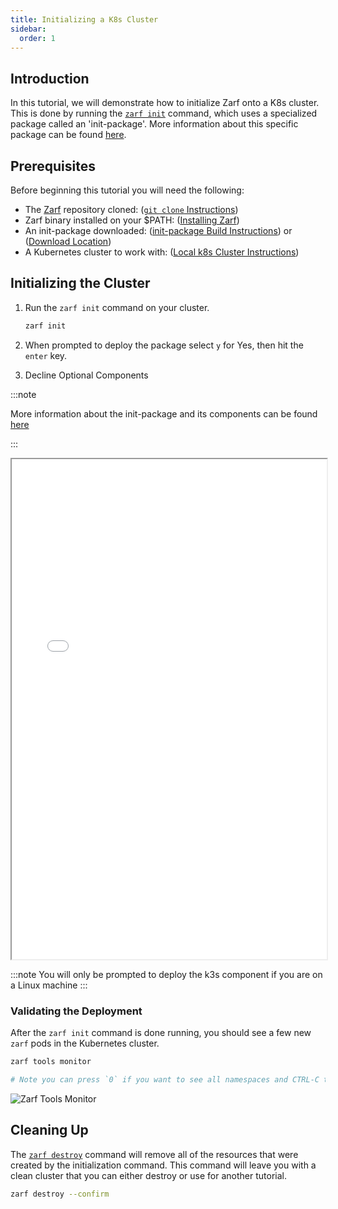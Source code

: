 ```yaml
---
title: Initializing a K8s Cluster
sidebar:
  order: 1
---
```


## Introduction

In this tutorial, we will demonstrate how to initialize Zarf onto a K8s cluster. This is done by running the [`zarf init`](/commands/zarf_init) command, which uses a specialized package called an 'init-package'. More information about this specific package can be found [here](../create-a-package/init-package.md).

## Prerequisites

Before beginning this tutorial you will need the following:

- The [Zarf](https://github.com/defenseunicorns/zarf) repository cloned: ([`git clone` Instructions](https://docs.github.com/en/repositories/creating-and-managing-repositories/cloning-a-repository))
- Zarf binary installed on your $PATH: ([Installing Zarf](/getting-started/install/))
- An init-package downloaded: ([init-package Build Instructions](/tutorials/0-creating-a-zarf-package/)) or ([Download Location](https://github.com/defenseunicorns/zarf/releases))
- A Kubernetes cluster to work with: ([Local k8s Cluster Instructions](./#setting-up-a-local-kubernetes-cluster))

## Initializing the Cluster

1. Run the `zarf init` command on your cluster.

    ```sh
    zarf init
    ```

1. When prompted to deploy the package select `y` for Yes, then hit the `enter` key.

1. Decline Optional Components

:::note

More information about the init-package and its components can be found [here](../3-create-a-zarf-package/3-zarf-init-package.md)

:::

<iframe src="/tutorials/zarf_init.html" height="800px" width="100%"></iframe>

:::note
You will only be prompted to deploy the k3s component if you are on a Linux machine
:::

### Validating the Deployment

After the `zarf init` command is done running, you should see a few new `zarf` pods in the Kubernetes cluster.

```bash
zarf tools monitor

# Note you can press `0` if you want to see all namespaces and CTRL-C to exit
```

![Zarf Tools Monitor](../../../assets/tutorials/zarf_tools_monitor.png)

## Cleaning Up

The [`zarf destroy`](../2-the-zarf-cli/100-cli-commands/zarf_destroy.md) command will remove all of the resources that were created by the initialization command. This command will leave you with a clean cluster that you can either destroy or use for another tutorial.

```sh
zarf destroy --confirm
```
